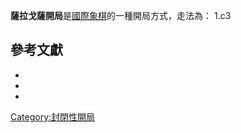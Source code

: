 {{Chess notation}}
'''薩拉戈薩開局'''是[[國際象棋|國際象棋]]的一種開局方式，走法為：
1.c3

{{Infobox chess opening
|openingname = 薩拉戈薩開局
|image = {{Chess diagram
|
|
|=
 |rd|nd|bd|qd|kd|bd|nd|rd
 |pd|pd|pd|pd|pd|pd|pd|pd
 | | | | | | | | 
 | | | | | | | | 
 | | | | | | | | 
 | | |pl| | | | | 
 |pl|pl| |pl|pl|pl|pl|pl
 |rl|nl|bl|ql|kl|bl|nl|rl
|
}}
|moves=1.c3
|ECO=A00
|birth=
|nameorigin =
|parentopening = [[非正規開局|非正規開局]]
|chessgid=371199&move=1.5&moves=c3
}}


==參考文獻==
{{reflist}}
*{{cite book | author=[[David_Vincent_Hooper|Hooper, David]] and [[Kenneth_Whyld|Kenneth Whyld]] | title=[[The_Oxford_Companion_to_Chess|The Oxford Companion to Chess]] | publisher=Oxford University | year=1996 | isbn=0-19-280049-3}}
* {{Cite book | last=Dunnington | first=Angus | author-link=Angus Dunnington | year=2000 | title=Winning Unorthodox Openings | publisher=Everyman Chess | isbn=978-1857442854 | postscript=<!--None--> }}
* {{cite book | author=[[Eric_Schiller|Eric Schiller]] | year=2002 | edition=Second | title=Unorthodox Chess Openings | publisher=Cardoza | isbn=1-58042-072-9 | page=329 }}

{{國際象棋開局}}

[[Category:封閉性開局|Category:封閉性開局]]